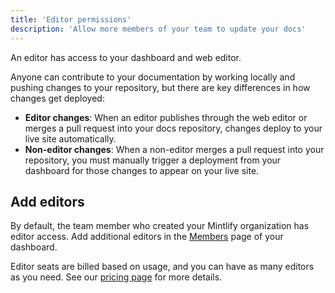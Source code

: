 ```yaml
---
title: 'Editor permissions'
description: 'Allow more members of your team to update your docs'
---
```


An editor has access to your dashboard and web editor.

Anyone can contribute to your documentation by working locally and pushing changes to your repository, but there are key differences in how changes get deployed:

* **Editor changes**: When an editor publishes through the web editor or merges a pull request into your docs repository, changes deploy to your live site automatically.
* **Non-editor changes**: When a non-editor merges a pull request into your repository, you must manually trigger a deployment from your dashboard for those changes to appear on your live site.

## Add editors
By default, the team member who created your Mintlify organization has editor access. Add additional editors in the [Members](https://dashboard.mintlify.com/settings/organization/members) page of your dashboard.

Editor seats are billed based on usage, and you can have as many editors as you need. See our [pricing page](https://mintlify.com/pricing) for more details.
